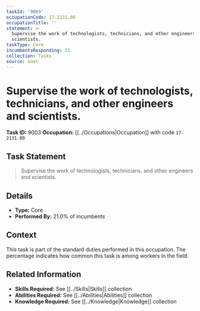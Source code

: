 ```yaml
---
taskId: '9003'
occupationCode: 17-2131.00
occupationTitle: ''
statement: >-
  Supervise the work of technologists, technicians, and other engineers and
  scientists.
taskType: Core
incumbentsResponding: 21
collection: Tasks
source: onet
---
```

# Supervise the work of technologists, technicians, and other engineers and scientists.

**Task ID:** 9003
**Occupation:** [[../Occupations|Occupation]] with code `17-2131.00`

## Task Statement

> Supervise the work of technologists, technicians, and other engineers and scientists.

## Details

- **Type:** Core
- **Performed By:** 21.0% of incumbents

## Context

This task is part of the standard duties performed in this occupation. The percentage indicates how common this task is among workers in the field.

## Related Information

- **Skills Required:** See [[../Skills|Skills]] collection
- **Abilities Required:** See [[../Abilities|Abilities]] collection
- **Knowledge Required:** See [[../Knowledge|Knowledge]] collection
